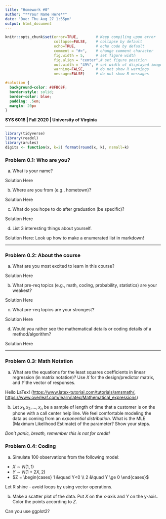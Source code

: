 ```yaml
---
title: "Homework #0"
author: "**Your Name Here**"
date: "Due: Thu Aug 27 1:55pm"
output: html_document
---
```


<!--- Below are global settings for knitr. You can override any of them by adding the changes to individual chunks --->

```r
knitr::opts_chunk$set(error=TRUE,        # Keep compiling upon error
                      collapse=FALSE,    # collapse by default
                      echo=TRUE,         # echo code by default
                      comment = "#>",    # change comment character
                      fig.width = 5,     # set figure width
                      fig.align = "center",# set figure position
                      out.width = "49%", # set width of displayed images
                      warning=FALSE,     # do not show R warnings
                      message=FALSE)     # do not show R messages
```

<!--- Solution Region --->
```css
#solution {
  background-color: #8FBC8F;
  border-style: solid;
  border-color: blue;
  padding: .5em;
  margin: 20px
}
```


**SYS 6018 | Fall 2020 | University of Virginia **

*******************************************

<!--- Load Required R packages here --->
```r
library(tidyverse)
library(readxl)
library(arules)
digits <- function(x, k=2) format(round(x, k), nsmall=k)
```

### Problem 0.1: Who are you?

a. What is your name? 

<div id="solution">
Solution Here
</div>

b. Where are you from (e.g., hometown)? 

<div id="solution">
Solution Here
</div>

c. What do you hope to do after graduation (be specific)?  

<div id="solution">
Solution Here
</div>

d. List 3 interesting things about yourself. 

<div id="solution">
Solution Here: Look up how to make a enumerated list in markdown! 
</div>


----------

### Problem 0.2: About the course

a. What are you most excited to learn in this course?

<div id="solution">
Solution Here
</div>


b. What pre-req topics (e.g., math, coding, probability, statistics) are your weakest? 

<div id="solution">
Solution Here
</div>


c. What pre-req topics are your strongest? 

<div id="solution">
Solution Here
</div>

d. Would you rather see the mathematical details or coding details of a method/algorithm? 

<div id="solution">
Solution Here
</div>

----------

### Problem 0.3: Math Notation

a. What are the equations for the least squares coefficients in linear regression (in matrix notation)? Use $X$ for the design/predictor matrix, and $Y$ the vector of responses. 

<div id="solution">
Hello LaTex! (<https://www.latex-tutorial.com/tutorials/amsmath/>, <https://www.overleaf.com/learn/latex/Mathematical_expressions>)
</div>


b. Let $x_1, x_2, \ldots, x_n$ be a sample of length of time that a customer is on the phone with a call center help line. We feel comfortable modeling the data as coming from an *exponential distribution*. What is the MLE (Maximum Likelihood Estimate) of the parameter?  Show your steps.

<div id="solution">
*Don't panic, breath, remember this is not for credit!*
</div>


### Problem 0.4: Coding

a. Simulate 100 observations from the following model:

- $X \sim N(1, 1)$
- $Y \sim N(1 + 2X, 2)$
- $Z = \begin{cases} 1 &\quad Y<0 \\ 2 &\quad Y \ge 0 \end{cases}$

<div id="solution">
Let R shine - avoid loops by using vector operations. 
</div>


b. Make a scatter plot of the data. Put $X$ on the x-axis and $Y$ on the y-axis. Color the points according to $Z$. 

<div id="solution">
Can you use ggplot2?
</div>









